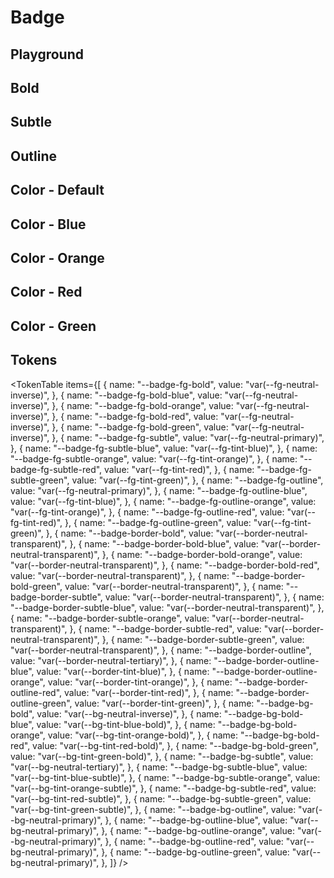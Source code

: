 



<Meta title="Badge" of={BadgeStories} />

# Badge

<ThemeSelect />

## Playground

<Canvas of={BadgeStories.Default} />
<Controls />

## Bold

<Canvas of={BadgeStories.Variant_Bold} />

## Subtle

<Canvas of={BadgeStories.Variant_Subtle} />

## Outline

<Canvas of={BadgeStories.Variant_Outline} />

## Color - Default

<Canvas of={BadgeStories.Color_Default} />

## Color - Blue

<Canvas of={BadgeStories.Color_Blue} />

## Color - Orange

<Canvas of={BadgeStories.Color_Orange} />

## Color - Red

<Canvas of={BadgeStories.Color_Red} />

## Color - Green

<Canvas of={BadgeStories.Color_Green} />

## Tokens

<TokenTable
  items={[
    {
      name: "--badge-fg-bold",
      value: "var(--fg-neutral-inverse)",
    },
    {
      name: "--badge-fg-bold-blue",
      value: "var(--fg-neutral-inverse)",
    },
    {
      name: "--badge-fg-bold-orange",
      value: "var(--fg-neutral-inverse)",
    },
    {
      name: "--badge-fg-bold-red",
      value: "var(--fg-neutral-inverse)",
    },
    {
      name: "--badge-fg-bold-green",
      value: "var(--fg-neutral-inverse)",
    },
    {
      name: "--badge-fg-subtle",
      value: "var(--fg-neutral-primary)",
    },
    {
      name: "--badge-fg-subtle-blue",
      value: "var(--fg-tint-blue)",
    },
    {
      name: "--badge-fg-subtle-orange",
      value: "var(--fg-tint-orange)",
    },
    {
      name: "--badge-fg-subtle-red",
      value: "var(--fg-tint-red)",
    },
    {
      name: "--badge-fg-subtle-green",
      value: "var(--fg-tint-green)",
    },
    {
      name: "--badge-fg-outline",
      value: "var(--fg-neutral-primary)",
    },
    {
      name: "--badge-fg-outline-blue",
      value: "var(--fg-tint-blue)",
    },
    {
      name: "--badge-fg-outline-orange",
      value: "var(--fg-tint-orange)",
    },
    {
      name: "--badge-fg-outline-red",
      value: "var(--fg-tint-red)",
    },
    {
      name: "--badge-fg-outline-green",
      value: "var(--fg-tint-green)",
    },
    {
      name: "--badge-border-bold",
      value: "var(--border-neutral-transparent)",
    },
    {
      name: "--badge-border-bold-blue",
      value: "var(--border-neutral-transparent)",
    },
    {
      name: "--badge-border-bold-orange",
      value: "var(--border-neutral-transparent)",
    },
    {
      name: "--badge-border-bold-red",
      value: "var(--border-neutral-transparent)",
    },
    {
      name: "--badge-border-bold-green",
      value: "var(--border-neutral-transparent)",
    },
    {
      name: "--badge-border-subtle",
      value: "var(--border-neutral-transparent)",
    },
    {
      name: "--badge-border-subtle-blue",
      value: "var(--border-neutral-transparent)",
    },
    {
      name: "--badge-border-subtle-orange",
      value: "var(--border-neutral-transparent)",
    },
    {
      name: "--badge-border-subtle-red",
      value: "var(--border-neutral-transparent)",
    },
    {
      name: "--badge-border-subtle-green",
      value: "var(--border-neutral-transparent)",
    },
    {
      name: "--badge-border-outline",
      value: "var(--border-neutral-tertiary)",
    },
    {
      name: "--badge-border-outline-blue",
      value: "var(--border-tint-blue)",
    },
    {
      name: "--badge-border-outline-orange",
      value: "var(--border-tint-orange)",
    },
    {
      name: "--badge-border-outline-red",
      value: "var(--border-tint-red)",
    },
    {
      name: "--badge-border-outline-green",
      value: "var(--border-tint-green)",
    },
    {
      name: "--badge-bg-bold",
      value: "var(--bg-neutral-inverse)",
    },
    {
      name: "--badge-bg-bold-blue",
      value: "var(--bg-tint-blue-bold)",
    },
    {
      name: "--badge-bg-bold-orange",
      value: "var(--bg-tint-orange-bold)",
    },
    {
      name: "--badge-bg-bold-red",
      value: "var(--bg-tint-red-bold)",
    },
    {
      name: "--badge-bg-bold-green",
      value: "var(--bg-tint-green-bold)",
    },
    {
      name: "--badge-bg-subtle",
      value: "var(--bg-neutral-tertiary)",
    },
    {
      name: "--badge-bg-subtle-blue",
      value: "var(--bg-tint-blue-subtle)",
    },
    {
      name: "--badge-bg-subtle-orange",
      value: "var(--bg-tint-orange-subtle)",
    },
    {
      name: "--badge-bg-subtle-red",
      value: "var(--bg-tint-red-subtle)",
    },
    {
      name: "--badge-bg-subtle-green",
      value: "var(--bg-tint-green-subtle)",
    },
    {
      name: "--badge-bg-outline",
      value: "var(--bg-neutral-primary)",
    },
    {
      name: "--badge-bg-outline-blue",
      value: "var(--bg-neutral-primary)",
    },
    {
      name: "--badge-bg-outline-orange",
      value: "var(--bg-neutral-primary)",
    },
    {
      name: "--badge-bg-outline-red",
      value: "var(--bg-neutral-primary)",
    },
    {
      name: "--badge-bg-outline-green",
      value: "var(--bg-neutral-primary)",
    },
  ]}
/>

<Toaster position="bottom-right" />
